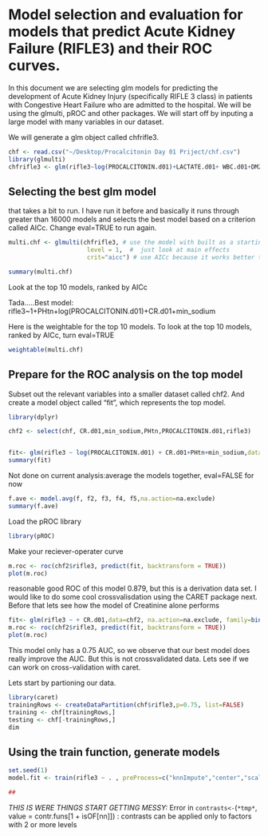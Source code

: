 Model selection and evaluation for models that predict Acute Kidney Failure (RIFLE3) and their ROC curves.
========================================================

In this document we are selecting glm models for predicting the development of Acute Kidney Injury (specifically RIFLE 3 class) in patients with Congestive Heart Failure who are admitted to the hospital. We will be using the glmulti, pROC and other packages. We will start off by inputing a large model with many variables in our dataset.

We will generate a glm object called chfrifle3. 

```r

chf <- read.csv("~/Desktop/Procalcitonin Day 01 Priject/chf.csv")
library(glmulti)
chfrifle3 <- glm(rifle3~log(PROCALCITONIN.d01)+LACTATE.d01+ WBC.d01+DM2+CR.d01+gender+ALB.d01+PHtn+Htn+AGE+min_sodium+min_hb+BUN.Cr+HCO3,data=chf, family=binomial(link=logit))

```

## Selecting the best glm model 

that takes a bit to run. I have run it before and basically it runs through greater than 16000 models and selects the best model based on a criterion called AICc. Change eval=TRUE to run again.


```r
multi.chf <- glmulti(chfrifle3, # use the model with built as a starting point
                      level = 1,  #  just look at main effects
                      crit="aicc") # use AICc because it works better than AIC for small sample sizes)

summary(multi.chf)
```
Look at the top 10 models, ranked by AICc

Tada.....Best model: rifle3~1+PHtn+log(PROCALCITONIN.d01)+CR.d01+min_sodium

Here is the weightable for the top 10 models. To look at the top 10 models, ranked by AICc, turn eval=TRUE

```r
weightable(multi.chf)

```

## Prepare for the ROC analysis on the top model

Subset out the relevant variables into a smaller dataset called chf2. And create a model object called "fit", which represents the top model.


```r

library(dplyr)

chf2 <- select(chf, CR.d01,min_sodium,PHtn,PROCALCITONIN.d01,rifle3)


fit<- glm(rifle3 ~ log(PROCALCITONIN.d01) + CR.d01+PHtn+min_sodium,data=chf2, na.action=na.exclude, family=binomial(link=logit))
summary(fit)
```

Not done on current analysis:average the models together, eval=FALSE for now

```r
f.ave <- model.avg(f, f2, f3, f4, f5,na.action=na.exclude)
summary(f.ave)
```


Load the pROC library
```r
library(pROC)

```

Make your reciever-operater curve
```r
m.roc <- roc(chf2$rifle3, predict(fit, backtransform = TRUE))
plot(m.roc)


```


reasonable good ROC of this model 0.879, but this is a derivation data set. I would like to do some cool crossvalisdation using the CARET package next.
Before that lets see how the model of Creatinine alone performs

```r
fit<- glm(rifle3 ~ + CR.d01,data=chf2, na.action=na.exclude, family=binomial(link=logit))
m.roc <- roc(chf2$rifle3, predict(fit, backtransform = TRUE))
plot(m.roc)

```
This model only has a 0.75 AUC, so we observe that our best model does really improve the AUC. But this is not crossvalidated data. Lets see if we can work on cross-validation with caret.

Lets start by partioning our data.
```r

library(caret)
trainingRows <- createDataPartition(chf$rifle3,p=0.75, list=FALSE)
training <- chf[trainingRows,]
testing <- chf[-trainingRows,]
dim

```
## Using the train function, generate models

```r
set.seed(1)
model.fit <- train(rifle3 ~ . , preProcess=c("knnImpute","center","scale"),data=training)

##

```

*THIS IS WERE THINGS START GETTING MESSY: *
Error in `contrasts<-`(`*tmp*`, value = contr.funs[1 + isOF[nn]]) : 
  contrasts can be applied only to factors with 2 or more levels
  